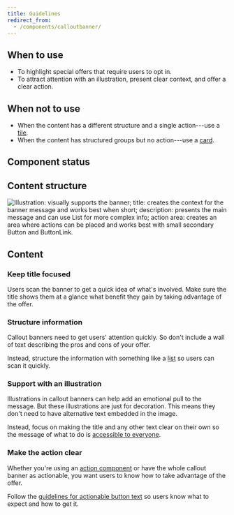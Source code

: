 ```yaml
---
title: Guidelines
redirect_from:
  - /components/calloutbanner/
---
```


<ReactExample exampleId="CallOutBanner-default" />

## When to use

- To highlight special offers that require users to opt in.
- To attract attention with an illustration, present clear context, and offer a clear action.

## When not to use

- When the content has a different structure and a single action---use a [tile](/components/structure/tile/).
- When the content has structured groups but no action---use a [card](/components/structure/card/).

## Component status

<ComponentStatus component="CallOutBanner" />

## Content structure

![Illustration: visually supports the banner; title: creates the context for the banner message and works best when short; description: presents the main message and can use List for more complex info; action area: creates an area where actions can be placed and works best with small secondary Button and ButtonLink.](fileId:4QJZqvBvRrLu6t9mwObCkA;nodeId:0%3A121)

## Content

### Keep title focused

Users scan the banner to get a quick idea of what's involved.
Make sure the title shows them at a glance
what benefit they gain by taking advantage of the offer.

<GuidelinesSideBySide>

<Do />

<Dont />

</GuidelinesSideBySide>

### Structure information

Callout banners need to get users' attention quickly.
So don't include a wall of text describing the pros and cons of your offer.

Instead, structure the information with something like a [list](/components/structure/list/)
so users can scan it quickly.

### Support with an illustration

Illustrations in callout banners can help add an emotional pull to the message.
But these illustrations are just for decoration.
This means they don't need to have alternative text embedded in the image.

Instead, focus on making the title and any other text clear on their own
so the message of what to do is [accessible to everyone](/foundation/accessibility/).

### Make the action clear

Whether you're using an [action component](/guides/using-button-type-components/)
or have the whole callout banner as actionable,
you want users to know how to take advantage of the offer.

Follow the [guidelines for actionable button text](/components/action/button/#use-actionable-text)
so users know what to expect and how to get it.
